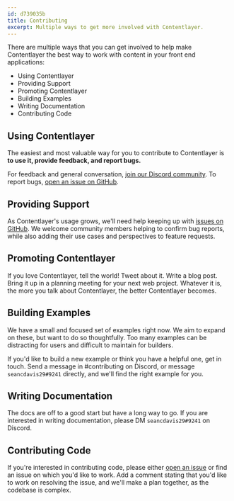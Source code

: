 ```yaml
---
id: d739035b
title: Contributing
excerpt: Multiple ways to get more involved with Contentlayer.
---
```


There are multiple ways that you can get involved to help make Contentlayer the best way to work with content in your front end applications:

- Using Contentlayer
- Providing Support
- Promoting Contentlayer
- Building Examples
- Writing Documentation
- Contributing Code

## Using Contentlayer

The easiest and most valuable way for you to contribute to Contentlayer is **to use it, provide feedback, and report bugs.**

For feedback and general conversation, [join our Discord community](https://discord.gg/rytFErsARm). To report bugs, [open an issue on GitHub](https://github.com/contentlayerdev/contentlayer/issues/new).

## Providing Support

As Contentlayer's usage grows, we'll need help keeping up with [issues on GitHub](https://github.com/contentlayerdev/contentlayer/issues). We welcome community members helping to confirm bug reports, while also adding their use cases and perspectives to feature requests.

## Promoting Contentlayer

If you love Contentlayer, tell the world! Tweet about it. Write a blog post. Bring it up in a planning meeting for your next web project. Whatever it is, the more you talk about Contentlayer, the better Contentlayer becomes.

## Building Examples

We have a small and focused set of examples right now. We aim to expand on these, but want to do so thoughtfully. Too many examples can be distracting for users and difficult to maintain for builders.

If you'd like to build a new example or think you have a helpful one, get in touch. Send a message in #contributing on Discord, or message `seancdavis29#9241` directly, and we'll find the right example for you.

## Writing Documentation

The docs are off to a good start but have a long way to go. If you are interested in writing documentation, please DM `seancdavis29#9241` on Discord.

## Contributing Code

If you're interested in contributing code, please either [open an issue](https://github.com/contentlayerdev/contentlayer/issues/new) or find an issue on which you'd like to work. Add a comment stating that you'd like to work on resolving the issue, and we'll make a plan together, as the codebase is complex.

